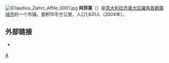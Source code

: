 [[File:(Claudius_Ziehr)_Affile_0001.jpg|thumb]]
'''阿菲莱'''（{{lang-it|Affile}}）是[[意大利|意大利]][[拉齐奥大区|拉齐奥大区]][[羅馬首都廣域市|羅馬首都廣域市]]的一个市镇，面积15平方公里，人口1,631人（2004年）。

==外部链接==
* {{Official site|https://www.affile.org/}} {{it}}

{{Italy-geo-stub}}
{{羅馬首都廣域市市鎮}}

[[Category:罗马首都广域市市镇|A]]